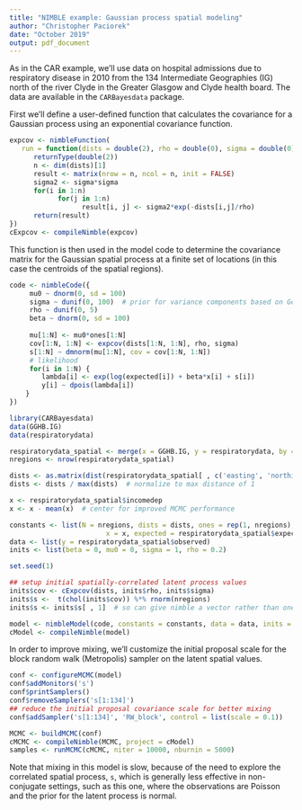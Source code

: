 ```yaml
---
title: "NIMBLE example: Gaussian process spatial modeling"
author: "Christopher Paciorek"
date: "October 2019"
output: pdf_document
---
```


As in the CAR example, we'll use data on hospital admissions due to respiratory disease in 2010 from the 134 Intermediate Geographies (IG) north of the river Clyde in the Greater Glasgow and Clyde health board. The data are available in the `CARBayesdata` package.


First we'll define a user-defined function that calculates the covariance for a Gaussian process using an exponential covariance function.

```r
expcov <- nimbleFunction(     
   run = function(dists = double(2), rho = double(0), sigma = double(0)) {
      returnType(double(2))
      n <- dim(dists)[1]
      result <- matrix(nrow = n, ncol = n, init = FALSE)
      sigma2 <- sigma*sigma
      for(i in 1:n)
            for(j in 1:n)
                  result[i, j] <- sigma2*exp(-dists[i,j]/rho)
      return(result)
})
cExpcov <- compileNimble(expcov)
```

This function is then used in the model code to determine the covariance matrix for the Gaussian spatial process at a finite set of locations (in this case the centroids of the spatial regions). 

```r
code <- nimbleCode({
     mu0 ~ dnorm(0, sd = 100)
     sigma ~ dunif(0, 100)  # prior for variance components based on Gelman (2006)
     rho ~ dunif(0, 5)
     beta ~ dnorm(0, sd = 100)
	   
     mu[1:N] <- mu0*ones[1:N]
     cov[1:N, 1:N] <- expcov(dists[1:N, 1:N], rho, sigma)
     s[1:N] ~ dmnorm(mu[1:N], cov = cov[1:N, 1:N])
     # likelihood
     for(i in 1:N) {
        lambda[i] <- exp(log(expected[i]) + beta*x[i] + s[i])
        y[i] ~ dpois(lambda[i])
    }
})

library(CARBayesdata)
data(GGHB.IG)
data(respiratorydata)

respiratorydata_spatial <- merge(x = GGHB.IG, y = respiratorydata, by = "IG", all.x = FALSE)
nregions <- nrow(respiratorydata_spatial)

dists <- as.matrix(dist(respiratorydata_spatial[ , c('easting', 'northing')]))
dists <- dists / max(dists)  # normalize to max distance of 1

x <- respiratorydata_spatial$incomedep
x <- x - mean(x)  # center for improved MCMC performance

constants <- list(N = nregions, dists = dists, ones = rep(1, nregions),
	    	            x = x, expected = respiratorydata_spatial$expected)
data <- list(y = respiratorydata_spatial$observed)
inits <- list(beta = 0, mu0 = 0, sigma = 1, rho = 0.2)

set.seed(1)

## setup initial spatially-correlated latent process values
inits$cov <- cExpcov(dists, inits$rho, inits$sigma)
inits$s <-  t(chol(inits$cov)) %*% rnorm(nregions)
inits$s <- inits$s[ , 1]  # so can give nimble a vector rather than one-column matrix

model <- nimbleModel(code, constants = constants, data = data, inits = inits)
cModel <- compileNimble(model)
```

In order to improve mixing, we'll customize the initial proposal scale for the block random walk (Metropolis)
sampler on the latent spatial values.

```r
conf <- configureMCMC(model)
conf$addMonitors('s')
conf$printSamplers()
conf$removeSamplers('s[1:134]')
## reduce the initial proposal covariance scale for better mixing
conf$addSampler('s[1:134]', 'RW_block', control = list(scale = 0.1))

MCMC <- buildMCMC(conf)
cMCMC <- compileNimble(MCMC, project = cModel)
samples <- runMCMC(cMCMC, niter = 10000, nburnin = 5000)
```

Note that mixing in this model is slow, because of the need to explore the correlated spatial process, `s`,
which is generally less effective in non-conjugate settings, such as this one, where the observations
are Poisson and the prior for the latent process is normal.

